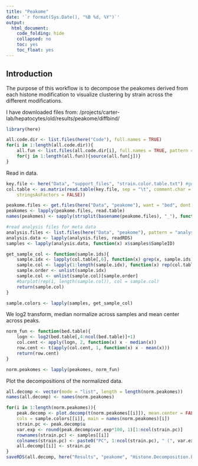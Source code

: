 ```yaml
---
title: "Peakome"
date: '`r format(Sys.Date(), "%B %d, %Y")`'
output: 
  html_document:
    code_folding: hide
    collapsed: no
    toc: yes
    toc_float: yes
---
```


## Introduction

The purpose of this workflow is to decompose the peakomes derived
from each histone modification to visualize clustering by strain
across the different modifications. 

I have downloaded files from: 
/projects/carter-lab/hepatocytes/old/results/peakome/diffbind/


```r
library(here)
```

```r
all.code.dir <- list.files(here("Code"), full.names = TRUE)
for(i in 1:length(all.code.dir)){
	all.fun <- list.files(all.code.dir[i], full.names = TRUE, pattern = ".R")
	for(j in 1:length(all.fun)){source(all.fun[j])}
}
```


Read in data.


```r
key.file <- here("Data", "support_files", "strain.color.table.txt") #generated by hand
col.table <- as.matrix(read.table(key.file, sep = "\t", comment.char = "%", 
    stringsAsFactors = FALSE))

peakome.files <- get.files(here("Data", "peakome"), want = "bed", dont.want = "Broad", full.names = TRUE)
peakomes <- lapply(peakome.files, read.table)
names(peakomes) <- sapply(strsplit(basename(peakome.files), "_"), function(x) x[1])

#read analysis files for meta data
analysis.files <- list.files(here("Data", "peakome"), pattern = "analysis", full.names = TRUE)
analysis.data <- lapply(analysis.files, readRDS)
samples <- lapply(analysis.data, function(x) x$samples$SampleID)

get_sample_col <- function(sample.ids){
    sample.idx <- lapply(col.table[,6], function(x) grep(x, sample.ids))
    sample.col <- lapply(1:length(sample.idx), function(x) rep(col.table[x,3], length(sample.idx[[x]])))
    sample.order <- unlist(sample.idx)
    sample.col <- unlist(sample.col)[sample.order]
    #barplot(rep(1, length(sample.col)), col = sample.col)
    return(sample.col)
}

sample.colors <- lapply(samples, get_sample_col)
```

We log2 transform, median normalize across samples and mean center 
across peaks.

```r
norm_fun <- function(bed.table){
    logn <- log2(bed.table[,4:ncol(bed.table)]+1)
    col.cent <- apply(logn, 2, function(x) x - median(x))
    row.cent <- t(apply(col.cent, 1, function(x) x - mean(x)))
    return(row.cent)
}

norm.peakomes <- lapply(peakomes, norm_fun)
```

Plot the decompositions of the normalized data.

```r
all.decomp <- vector(mode = "list", length = length(norm.peakomes))
names(all.decomp) <- names(norm.peakomes)

for(i in 1:length(norm.peakomes)){
    peak.decomp <- plot.decomp(t(norm.peakomes[[i]]), mean.center = FALSE, scale.col = FALSE, 
    cols = sample.colors[[i]], main = names(norm.peakomes)[i])
    strain.pc <- peak.decomp$u
    var.exp <- round(peak.decomp$var.exp*100, 1)[1:ncol(strain.pc)]
    rownames(strain.pc) <- samples[[i]]
    colnames(strain.pc) <- paste0("PC", 1:ncol(strain.pc), " (", var.exp, "%)")
    all.decomp[[i]] <- strain.pc
}
saveRDS(all.decomp, here("Results", "peakome", "Histone.Decomposition.by.Strain.RDS"))
```

